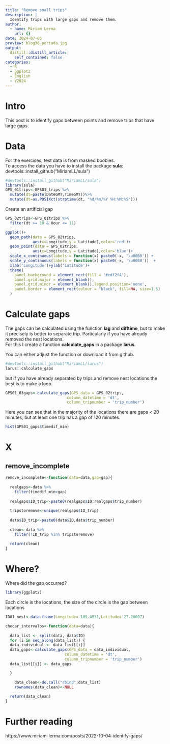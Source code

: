 ```yaml
---
title: "Remove small trips"
description: |
  Identify trips with large gaps and remove them.
author:
  - name: Miriam Lerma
    url: {}
date: 2024-07-05
preview: blog36_portada.jpg
output:
  distill::distill_article:
    self_contained: false
categories:
  - R
  - ggplot2
  - English
  - Y2024
---
```


# Intro

This post is to identify gaps between points and remove trips that have large gaps.  

# Data 

For the exercises, test data is from masked boobies. <br>
To access the data you have to install the package **sula**: devtools::install_github("MiriamLL/sula")

```r
#devtools::install_github("MiriamLL/sula")
library(sula)
GPS_01trips<-GPS01_trips %>%
  mutate(dt=paste(DateGMT,TimeGMT))%>%
  mutate(dt=as.POSIXct(strptime(dt, "%d/%m/%Y %H:%M:%S")))
```

Create an artificial gap

```r
GPS_02trips<-GPS_01trips %>%
  filter(dt >= 10 & Hour <= 11)
```

```r
ggplot()+
  geom_path(data = GPS_02trips,
            aes(x=Longitude,y = Latitude),color='red')+
  geom_point(data = GPS_02trips,
            aes(x=Longitude,y = Latitude),color='blue')+
  scale_x_continuous(labels = function(x) paste0(-x, '\u00B0')) +
  scale_y_continuous(labels = function(x) paste0(-x, '\u00B0'))  +
  xlab('Longitude')+ylab('Latitude')+
  theme(
    panel.background = element_rect(fill = '#edf2f4'),
    panel.grid.major = element_blank(),
    panel.grid.minor = element_blank(),legend.position='none',
    panel.border = element_rect(colour = "black", fill=NA, size=1.5)
  )
```

# Calculate gaps

The gaps can be calculated using the function **lag** and **difftime**, but to make it precisely is better to separate trip. Particularly if you have already removed the nest locations.  
For this I create a function **calculate_gaps** in a package **larus**.  

You can either adjust the function or download it from github. 

```r
#devtools::install_github("MiriamLL/larus")
larus::calculate_gaps
```

but if you have already separated by trips and remove nest locations the best is to make a loop. 

```r
GPS01_03gaps<-calculate_gaps(GPS_data = GPS_02trips,
                           column_datetime = 'dt',
                           column_tripnumber = 'trip_number')
```


Here you can see that in the majority of the locations there are gaps < 20 minutes, but at least one trip has a gap of 120 minutes.

```r
hist(GPS01_gaps$timedif_min)
```

# X

## remove_incomplete

```r
remove_incomplete<-function(data=data,gap=gap){
  
  realgaps<-data %>%
    filter(timedif_min>gap)
  
  realgaps$ID_trip<-paste0(realgaps$ID,realgaps$trip_number)
  
  tripstoremove<-unique(realgaps$ID_trip)
  
  data$ID_trip<-paste0(data$ID,data$trip_number)
  
  clean<-data %>%
    filter(!ID_trip %in% tripstoremove)
  
  return(clean)
}
```

# Where?

Where did the gap occurred?

```r
library(ggplot2)
```

Each circle is the locations, the size of the circle is the gap between locations

```r
ID01_nest<-data.frame(Longitude=-109.4531,Latitude=-27.20097)
```

```r
checar_intervalos<-function(data=data){
  
  data_list <- split(data, data$ID)
  for (i in seq_along(data_list)) {
  data_individual <- data_list[[i]]
  data_gaps<-calculate_gaps(GPS_data = data_individual,
                          column_datetime = 'dt',
                          column_tripnumber = 'trip_number')
  data_list[[i]] <- data_gaps

  }

    data_clean<-do.call("rbind",data_list)
    rownames(data_clean)<-NULL
  
  return(data_clean)
}
```







# Further reading

https://www.miriam-lerma.com/posts/2022-10-04-identify-gaps/

